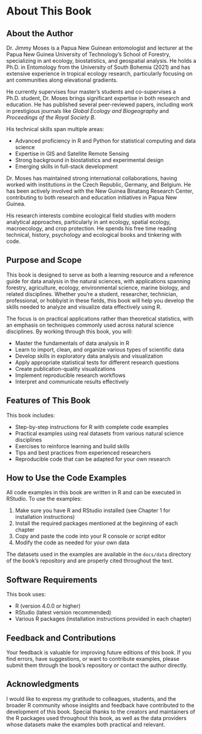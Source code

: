 # About This Book {.unnumbered}

## About the Author

Dr. Jimmy Moses is a Papua New Guinean entomologist and lecturer at the Papua New Guinea University of Technology's School of Forestry, specializing in ant ecology, biostatistics, and geospatial analysis. He holds a Ph.D. in Entomology from the University of South Bohemia (2021) and has extensive experience in tropical ecology research, particularly focusing on ant communities along elevational gradients.

He currently supervises four master's students and co-supervises a Ph.D. student, Dr. Moses brings significant expertise in both research and education. He has published several peer-reviewed papers, including work in prestigious journals like *Global Ecology and Biogeography* and *Proceedings of the Royal Society B*.

His technical skills span multiple areas:

- Advanced proficiency in R and Python for statistical computing and data science
- Expertise in GIS and Satellite Remote Sensing
- Strong background in biostatistics and experimental design
- Emerging skills in full-stack development

Dr. Moses has maintained strong international collaborations, having worked with institutions in the Czech Republic, Germany, and Belgium. He has been actively involved with the New Guinea Binatang Research Center, contributing to both research and education initiatives in Papua New Guinea.

His research interests combine ecological field studies with modern analytical approaches, particularly in ant ecology, spatial ecology, macroecology, and crop protection. He spends his free time reading technical, history, psychology and ecological books and tinkering with code.

## Purpose and Scope

This book is designed to serve as both a learning resource and a reference guide for data analysis in the natural sciences, with applications spanning forestry, agriculture, ecology, environmental science, marine biology, and related disciplines. Whether you're a student, researcher, technician, professional, or hobbyist in these fields, this book will help you develop the skills needed to analyze and visualize data effectively using R.

The focus is on practical applications rather than theoretical statistics, with an emphasis on techniques commonly used across natural science disciplines. By working through this book, you will:

- Master the fundamentals of data analysis in R
- Learn to import, clean, and organize various types of scientific data
- Develop skills in exploratory data analysis and visualization
- Apply appropriate statistical tests for different research questions
- Create publication-quality visualizations
- Implement reproducible research workflows
- Interpret and communicate results effectively

## Features of This Book

This book includes:

- Step-by-step instructions for R with complete code examples
- Practical examples using real datasets from various natural science disciplines
- Exercises to reinforce learning and build skills
- Tips and best practices from experienced researchers
- Reproducible code that can be adapted for your own research

## How to Use the Code Examples

All code examples in this book are written in R and can be executed in RStudio. To use the examples:

1. Make sure you have R and RStudio installed (see Chapter 1 for installation instructions)
2. Install the required packages mentioned at the beginning of each chapter
3. Copy and paste the code into your R console or script editor
4. Modify the code as needed for your own data

The datasets used in the examples are available in the `docs/data` directory of the book's repository and are properly cited throughout the text.

## Software Requirements

This book uses:

- R (version 4.0.0 or higher)
- RStudio (latest version recommended)
- Various R packages (installation instructions provided in each chapter)

## Feedback and Contributions

Your feedback is valuable for improving future editions of this book. If you find errors, have suggestions, or want to contribute examples, please submit them through the book's repository or contact the author directly.

## Acknowledgments

I would like to express my gratitude to colleagues, students, and the broader R community whose insights and feedback have contributed to the development of this book. Special thanks to the creators and maintainers of the R packages used throughout this book, as well as the data providers whose datasets make the examples both practical and relevant.
